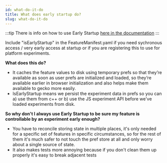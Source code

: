 ```yaml
---
id: what-do-it-do
title: What does early startup do?
slug: what-do-it-do
---
```


:::tip
There is info on how to use Early Startup [here in the documentation](/desktop-feature-api/#registering-a-new-feature)
:::

Include "isEarlyStartup" in the FeatureManifest.yaml if you need sychronous access / very early access at startup or if you are registering this to use for platform experiments.

**What does this do?**
* It caches the feature values to disk using temporary prefs so that they’re available as soon as user prefs are initialized and loaded, so they’re available earlier in browser initialization and also helps make them available to gecko more easily.
* IsEarlyStartup means we persist the experiment data in prefs so you can a) use them from c++ or b) use the JS experiment API before we've loaded experiments from disk.

**So why don't I always use Early Startup to be sure my feature is controllable by an experiment early enough?**
* You have to reconcile storing state in multiple places, it's only needed for a specific set of features in specific circumstances, so for the rest of them it's much safer to not touch the pref store at all and only worry about a single source of state.
* It also makes tests more annoying because if you don't clean them up properly it's easy to break adjacent tests
